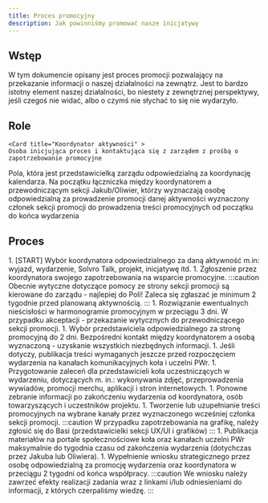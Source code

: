 ```yaml
---
title: Proces promocyjny
description: Jak powinniśmy promować nasze inicjatywy
---
```



## Wstęp

W tym dokumencie opisany jest proces promocji pozwalający na przekazanie informacji o naszej działalności na zewnątrz. Jest to bardzo istotny element naszej działalności, bo niestety z zewnętrznej perspektywy, jeśli czegoś nie widać, albo o czymś nie słychać to się nie wydarzyło.

## Role

    <Card title="Koordynator aktywności" >
    Osoba inicjująca proces i kontaktująca się z zarządem z prośbą o zapotrzebowanie promocyjne

</Card>
    <Card title="Zarząd" >
Pola, która jest przedstawicielką zarządu odpowiedzialną za koordynację kalendarza. Na początku łączniczka między koordynatorem a przewodniczącym sekcji
</Card>
    <Card title="Przewodniczący sekcji promocji" >
Jakub/Oliwier, którzy wyznaczają osobę odpowiedzialną za prowadzenie promocji danej aktywności
</Card>
    <Card title="Osoba odpowiedzialna za promocję danej aktywności" >
wyznaczony członek sekcji promocji do prowadzenia treści promocyjnych od początku do końca wydarzenia
</Card>

## Proces

<Steps>
  1. [START] Wybór koordynatora odpowiedzialnego za daną aktywność m.in: wyjazd,
  wydarzenie, Solvro Talk, projekt, inicjatywę itd. 1. Zgłoszenie przez
  koordynatora swojego zapotrzebowania na wsparcie promocyjne. :::caution
  Obecnie wytyczne dotyczące pomocy ze strony sekcji promocji są kierowane do
  zarządu - najlepiej do Poli! Zaleca się zgłaszać je minimum 2 tygodnie przed
  planowaną aktywnością. ::: 1. Rozwiązanie ewentualnych nieścisłości w
  harmonogramie promocyjnym w przeciągu 3 dni. W przypadku akceptacji -
  przekazanie wytycznych do przewodniczącego sekcji promocji. 1. Wybór
  przedstawiciela odpowiedzialnego za stronę promocyjną do 2 dni. Bezpośredni
  kontakt między koordynatorem a osobą wyznaczoną - uzyskanie wszystkich
  niezbędnych informacji. 1. Jeśli dotyczy, publikacja treści wymaganych jeszcze
  przed rozpoczęciem wydarzenia na kanałach komunikacyjnych koła i uczelni PWr.
  1. Przygotowanie zaleceń dla przedstawicieli koła uczestniczących w
  wydarzeniu, dotyczących m. in.: wykonywania zdjęć, przeprowadzenia wywiadów,
  promocji merchu, aplikacji i stron internetowych. 1. Ponowne zebranie
  informacji po zakończeniu wydarzenia od koordynatora, osób towarzyszących i
  uczestników projektu. 1. Tworzenie lub uzupełnianie treści promocyjnych na
  wybrane kanały przez wyznaczonego wcześniej członka sekcji promocji.
  :::caution W przypadku zapotrzebowania na grafikę, należy zgłosić się do Basi
  (przedstawicielki sekcji UX/UI i grafików) ::: 1. Publikacja materiałów na
  portale społecznościowe koła oraz kanałach uczelni PWr maksymalnie do tygodnia
  czasu od zakończenia wydarzenia (dotychczas przez Jakuba lub Oliwiera). 1.
  Wypełnienie wniosku strategicznego przez osobę odpowiedzialną za promocję
  wydarzenia oraz koordynatora w przeciągu 2 tygodni od końca współpracy.
  :::caution We wniosku należy zawrzeć efekty realizacji zadania wraz z linkami
  i/lub odniesieniami do informacji, z których czerpaliśmy wiedzę. :::
</Steps>
